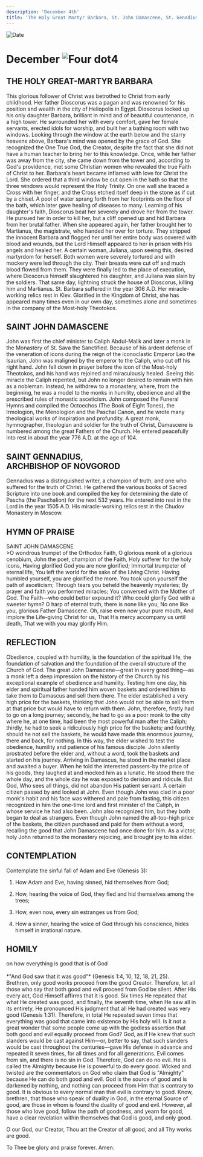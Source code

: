 ```yaml
---
description: 'December 4th'
title: 'The Holy Great Martyr Barbara, St. John Damascene, St. Genadius, Archbishop of Novgorod'
---
```


<RunningHead />
<Image src="/title-imprint.png" height={68} width={50} alt="Date" className="title-imprint"/>

# <div id="date">December <Image className="four-dot" src="/four-dot.png" height={15} width={15} alt="Four dot" />4</div>

## THE HOLY GREAT-MARTYR BARBARA

This glorious follower of Christ was betrothed to Christ from early childhood. Her father Dioscorus was a pagan and was renowned for his position and wealth in the city of Heliopolis in Egypt. Dioscorus locked up his only daughter Barbara, brilliant in mind and of beautiful countenance, in a high tower. He surrounded her with every comfort, gave her female servants, erected idols for worship, and built her a bathing room with two windows. Looking through the window at the earth below and the starry heavens above, Barbara's mind was opened by the grace of God. She recognized the One True God, the Creator, despite the fact that she did not have a human teacher to bring her to this knowledge. Once, while her father was away from the city, she came down from the tower and, according to God's providence, met some Christian women who revealed the true Faith of Christ to her. Barbara's heart became inflamed with love for Christ the Lord. She ordered that a third window be cut open in the bath so that the three windows would represent the Holy Trinity. On one wall she traced a Cross with her finger, and the Cross etched itself deep in the stone as if cut by a chisel. A pool of water sprang forth from her footprints on the floor of the bath, which later gave healing of diseases to many. Learning of his daughter's faith, Dioscorus beat her severely and drove her from the tower. He pursued her in order to kill her, but a cliff opened up and hid Barbara from her brutal father. When she appeared again, her father brought her to Martianus, the magistrate, who handed her over for torture. They stripped the innocent Barbara and flogged her until her entire body was covered with blood and wounds, but the Lord Himself appeared to her in prison with His angels and healed her. A certain woman, Juliana, upon seeing this, desired martyrdom for herself. Both women were severely tortured and with mockery were led through the city. Their breasts were cut off and much blood flowed from them. They were finally led to the place of execution, where Dioscorus himself slaughtered his daughter, and Juliana was slain by the soldiers. That same day, lightning struck the house of Dioscorus, killing him and Martianus. St. Barbara suffered in the year 306 A.D. Her miracle-working relics rest in Kiev. Glorified in the Kingdom of Christ, she has appeared many times even in our own day, sometimes alone and sometimes in the company of the Most-holy Theotokos.

## SAINT JOHN DAMASCENE

John was first the chief minister to Caliph Abdul-Malik and later a monk in the Monastery of St. Sava the Sanctified. Because of his ardent defense of the veneration of icons during the reign of the iconoclastic Emperor Leo the Isaurian, John was maligned by the emperor to the Caliph, who cut off his right hand. John fell down in prayer before the icon of the Most-holy Theotokos, and his hand was rejoined and miraculously healed. Seeing this miracle the Caliph repented, but John no longer desired to remain with him as a nobleman. Instead, he withdrew to a monastery, where, from the beginning, he was a model to the monks in humility, obedience and all the prescribed rules of monastic asceticism. John composed the Funeral Hymns and compiled the Octoechos (The Book of Eight Tones), the Irmologion, the Menologion and the Paschal Canon, and he wrote many theological works of inspiration and profundity. A great monk, hymnographer, theologian and soldier for the truth of Christ, Damascene is numbered among the great Fathers of the Church. He entered peacefully into rest in about the year 776 A.D. at the age of 104.

## SAINT GENNADIUS,<br />ARCHBISHOP OF NOVGOROD

Gennadius was a distinguished writer, a champion of truth, and one who suffered for the truth of Christ. He gathered the various books of Sacred Scripture into one book and compiled the key for determining the date of Pascha (the Paschalion) for the next 532 years. He entered into rest in the Lord in the year 1505 A.D. His miracle-working relics rest in the Chudov Monastery in Moscow.


## HYMN OF PRAISE
<div style={{textAlign:'center', color:'crimson', fontWeight:'bold'}}>
SAINT JOHN DAMASCENE
</div>
>O wondrous trumpet of the Orthodox Faith,  
O glorious monk of a glorious cenobium,  
John the poet, champion of the Faith,  
Holy sufferer for the holy icons,  
Having glorified God you are now glorified;  
Immortal trumpeter of eternal life,  
You left the world for the sake of the Living Christ.  
Having humbled yourself, you are glorified the more.  
You took upon yourself the path of asceticism;  
Through tears you beheld the heavenly mysteries;  
By prayer and faith you performed miracles;  
You conversed with the Mother of God.  
The Faith—who could better expound it?  
Who could glorify God with a sweeter hymn?  
O harp of eternal truth, there is none like you,  
No one like you, glorious Father Damascene.  
Oh, raise even now your pure mouth,  
And implore the Life-giving Christ for us,  
That His mercy accompany us until death,  
That we with you may glorify Him.  


## REFLECTION

Obedience, coupled with humility, is the foundation of the spiritual life, the foundation of salvation and the foundation of the overall structure of the Church of God. The great John Damascene—great in every good thing—as a monk left a deep impression on the history of the Church by his exceptional example of obedience and humility. Testing him one day, his elder and spiritual father handed him woven baskets and ordered him to take them to Damascus and sell them there. The elder established a very high price for the baskets, thinking that John would not be able to sell them at that price but would have to return with them. John, therefore, firstly had to go on a long journey; secondly, he had to go as a poor monk to the city where he, at one time, had been the most powerful man after the Caliph; thirdly, he had to seek a ridiculously high price for the baskets; and fourthly, should he not sell the baskets, he would have made this enormous journey, there and back, for nothing. In this way, the elder wished to test the obedience, humility and patience of his famous disciple. John silently prostrated before the elder and, without a word, took the baskets and started on his journey. Arriving in Damascus, he stood in the market place and awaited a buyer. When he told the interested passers-by the price of his goods, they laughed at and mocked him as a lunatic. He stood there the whole day, and the whole day he was exposed to derision and ridicule. But God, Who sees all things, did not abandon His patient servant. A certain citizen passed by and looked at John. Even though John was clad in a poor monk's habit and his face was withered and pale from fasting, this citizen recognized in him the one-time lord and first minister of the Caliph, in whose service he had also been. John also recognized him, but they both began to deal as strangers. Even though John named the all-too-high price of the baskets, the citizen purchased and paid for them without a word, recalling the good that John Damascene had once done for him. As a victor, holy John returned to the monastery rejoicing, and brought joy to his elder.


## CONTEMPLATION

Contemplate the sinful fall of Adam and Eve (Genesis 3):

1. How Adam and Eve, having sinned, hid themselves from God;

2. How, hearing the voice of God, they fled and hid themselves among the trees;

3. How, even now, every sin estranges us from God;

4. How a sinner, hearing the voice of God through his conscience, hides himself in irrational nature.


## HOMILY
<div style={{textAlign:'center', color:'crimson', fontWeight:'bold'}}>
on how everything is good that is of God
</div>
<br />
<div style={{textAlign:'right'}}>
*"And God saw that it was good"* (Genesis 1:4, 10, 12, 18, 21, 25).
</div>
Brethren, only good works proceed from the good Creator. Therefore, let all those who say that both good and evil proceed from God be silent. After His every act, God Himself affirms that it is good. Six times He repeated that what He created was good, and finally, the seventh time, when He saw all in its entirety, He pronounced His judgment that all He had created was very good (Genesis 1:31). Therefore, in total He repeated seven times that everything was good that came into existence by His holy will. Is it not a great wonder that some people come up with the godless assertion that both good and evil equally proceed from God? God, as if He knew that such slanders would be cast against Him—or, better to say, that such slanders would be cast throughout the centuries—gave His defense in advance and repeated it seven times, for all times and for all generations. Evil comes from sin, and there is no sin in God. Therefore, God can do no evil. He is called the Almighty because He is powerful to do every good. Wicked and twisted are the commentators on God who claim that God is "Almighty" because He can do both good and evil. God is the source of good and is darkened by nothing, and nothing can proceed from Him that is contrary to good. It is obvious to every normal man that evil is contrary to good. Know, brethren, that those who speak of duality in God, in the eternal Source of good, are those in whom is found the duality of good and evil. However, all those who love good, follow the path of goodness, and yearn for good, have a clear revelation within themselves that God is good, and only good.

O our God, our Creator, Thou art the Creator of all good, and all Thy works are good.

To Thee be glory and praise forever. Amen.


